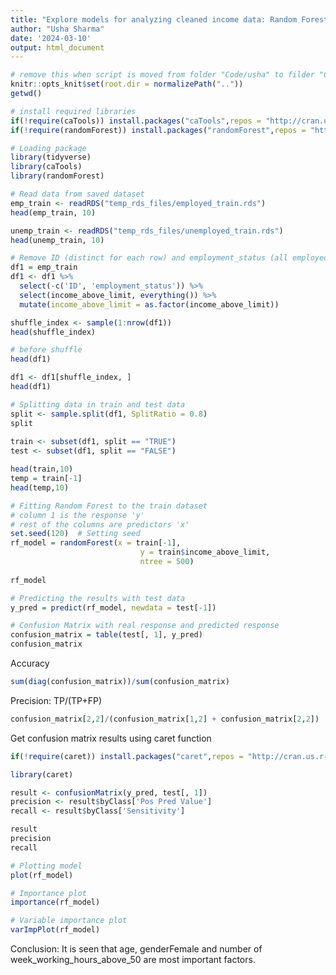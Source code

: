 ```yaml
---
title: "Explore models for analyzing cleaned income data: Random Forest"
author: "Usha Sharma"
date: '2024-03-10'
output: html_document
---
```


```r
# remove this when script is moved from folder "Code/usha" to filder "Code"
knitr::opts_knit$set(root.dir = normalizePath(".."))
getwd()
```

```r
# install required libraries
if(!require(caTools)) install.packages("caTools",repos = "http://cran.us.r-project.org")
if(!require(randomForest)) install.packages("randomForest",repos = "http://cran.us.r-project.org")

# Loading package
library(tidyverse)
library(caTools) 
library(randomForest) 
```

```r
# Read data from saved dataset
emp_train <- readRDS("temp_rds_files/employed_train.rds")
head(emp_train, 10)

unemp_train <- readRDS("temp_rds_files/unemployed_train.rds")
head(unemp_train, 10)
```

```r
# Remove ID (distinct for each row) and employment_status (all employed for this dataset)
df1 = emp_train
df1 <- df1 %>%
  select(-c('ID', 'employment_status')) %>%
  select(income_above_limit, everything()) %>%
  mutate(income_above_limit = as.factor(income_above_limit))
```

```r
shuffle_index <- sample(1:nrow(df1))
head(shuffle_index)
```

```r
# before shuffle
head(df1)

df1 <- df1[shuffle_index, ]
head(df1)
```



```r
# Splitting data in train and test data 
split <- sample.split(df1, SplitRatio = 0.8) 
split 
  
train <- subset(df1, split == "TRUE") 
test <- subset(df1, split == "FALSE") 

```
```r
head(train,10)
temp = train[-1]
head(temp,10)
```

```r
# Fitting Random Forest to the train dataset
# column 1 is the response 'y'
# rest of the columns are predictors 'x'
set.seed(120)  # Setting seed 
rf_model = randomForest(x = train[-1], 
                             y = train$income_above_limit, 
                             ntree = 500) 
  
rf_model 
```

```r
# Predicting the results with test data 
y_pred = predict(rf_model, newdata = test[-1]) 
```

```r
# Confusion Matrix with real response and predicted response
confusion_matrix = table(test[, 1], y_pred) 
confusion_matrix 
```

Accuracy

```r
sum(diag(confusion_matrix))/sum(confusion_matrix)
```
Precision: TP/(TP+FP)

```r
confusion_matrix[2,2]/(confusion_matrix[1,2] + confusion_matrix[2,2])
```

Get confusion matrix results using caret function
```r
if(!require(caret)) install.packages("caret",repos = "http://cran.us.r-project.org")

library(caret)

result <- confusionMatrix(y_pred, test[, 1])
precision <- result$byClass['Pos Pred Value']    
recall <- result$byClass['Sensitivity']

```

```r
result
precision
recall
```

```r
# Plotting model 
plot(rf_model) 
```

```r
# Importance plot 
importance(rf_model) 
```

```r
# Variable importance plot 
varImpPlot(rf_model) 
```

Conclusion:
It is seen that age, genderFemale and number of week_working_hours_above_50 are most important factors.